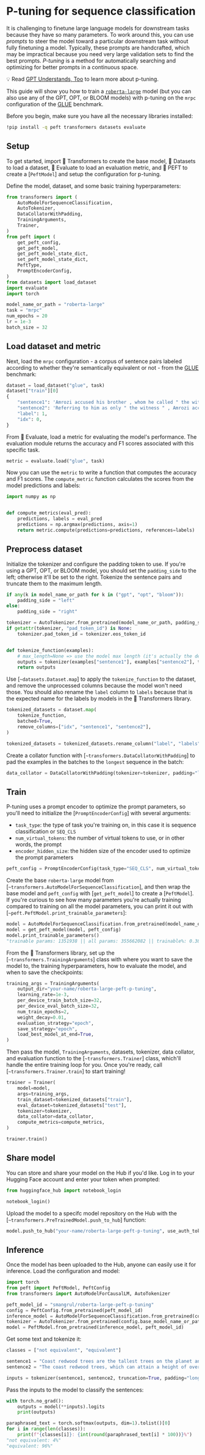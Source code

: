 # P-tuning for sequence classification

It is challenging to finetune large language models for downstream tasks because they have so many parameters. To work around this, you can use *prompts* to steer the model toward a particular downstream task without fully finetuning a model. Typically, these prompts are handcrafted, which may be impractical because you need very large validation sets to find the best prompts. *P-tuning* is a method for automatically searching and optimizing for better prompts in a continuous space.

<Tip>

💡 Read [GPT Understands, Too](https://arxiv.org/abs/2103.10385) to learn more about p-tuning.

</Tip>

This guide will show you how to train a [`roberta-large`](https://huggingface.co/roberta-large) model (but you can also use any of the GPT, OPT, or BLOOM models) with p-tuning on the `mrpc` configuration of the [GLUE](https://huggingface.co/datasets/glue) benchmark.

Before you begin, make sure you have all the necessary libraries installed:

```bash
!pip install -q peft transformers datasets evaluate
```

## Setup

To get started, import 🤗 Transformers to create the base model, 🤗 Datasets to load a dataset, 🤗 Evaluate to load an evaluation metric, and 🤗 PEFT to create a [`PeftModel`] and setup the configuration for p-tuning.

Define the model, dataset, and some basic training hyperparameters:

```py
from transformers import (
    AutoModelForSequenceClassification,
    AutoTokenizer,
    DataCollatorWithPadding,
    TrainingArguments,
    Trainer,
)
from peft import (
    get_peft_config,
    get_peft_model,
    get_peft_model_state_dict,
    set_peft_model_state_dict,
    PeftType,
    PromptEncoderConfig,
)
from datasets import load_dataset
import evaluate
import torch

model_name_or_path = "roberta-large"
task = "mrpc"
num_epochs = 20
lr = 1e-3
batch_size = 32
```

## Load dataset and metric

Next, load the `mrpc` configuration - a corpus of sentence pairs labeled according to whether they're semantically equivalent or not - from the [GLUE](https://huggingface.co/datasets/glue) benchmark:

```py
dataset = load_dataset("glue", task)
dataset["train"][0]
{
    "sentence1": 'Amrozi accused his brother , whom he called " the witness " , of deliberately distorting his evidence .',
    "sentence2": 'Referring to him as only " the witness " , Amrozi accused his brother of deliberately distorting his evidence .',
    "label": 1,
    "idx": 0,
}
```

From 🤗 Evaluate, load a metric for evaluating the model's performance. The evaluation module returns the accuracy and F1 scores associated with this specific task.

```py
metric = evaluate.load("glue", task)
```

Now you can use the `metric` to write a function that computes the accuracy and F1 scores. The `compute_metric` function calculates the scores from the model predictions and labels:

```py
import numpy as np


def compute_metrics(eval_pred):
    predictions, labels = eval_pred
    predictions = np.argmax(predictions, axis=1)
    return metric.compute(predictions=predictions, references=labels)
```

## Preprocess dataset

Initialize the tokenizer and configure the padding token to use. If you're using a GPT, OPT, or BLOOM model, you should set the `padding_side` to the left; otherwise it'll be set to the right. Tokenize the sentence pairs and truncate them to the maximum length.

```py
if any(k in model_name_or_path for k in ("gpt", "opt", "bloom")):
    padding_side = "left"
else:
    padding_side = "right"

tokenizer = AutoTokenizer.from_pretrained(model_name_or_path, padding_side=padding_side)
if getattr(tokenizer, "pad_token_id") is None:
    tokenizer.pad_token_id = tokenizer.eos_token_id


def tokenize_function(examples):
    # max_length=None => use the model max length (it's actually the default)
    outputs = tokenizer(examples["sentence1"], examples["sentence2"], truncation=True, max_length=None)
    return outputs
```

Use [`~datasets.Dataset.map`] to apply the `tokenize_function` to the dataset, and remove the unprocessed columns because the model won't need those. You should also rename the `label` column to `labels` because that is the expected name for the labels by models in the 🤗 Transformers library.

```py
tokenized_datasets = dataset.map(
    tokenize_function,
    batched=True,
    remove_columns=["idx", "sentence1", "sentence2"],
)

tokenized_datasets = tokenized_datasets.rename_column("label", "labels")
```

Create a collator function with [`~transformers.DataCollatorWithPadding`] to pad the examples in the batches to the `longest` sequence in the batch:

```py
data_collator = DataCollatorWithPadding(tokenizer=tokenizer, padding="longest")
```

## Train

P-tuning uses a prompt encoder to optimize the prompt parameters, so you'll need to initialize the [`PromptEncoderConfig`] with several arguments:

- `task_type`: the type of task you're training on, in this case it is sequence classification or `SEQ_CLS`
- `num_virtual_tokens`: the number of virtual tokens to use, or in other words, the prompt
- `encoder_hidden_size`: the hidden size of the encoder used to optimize the prompt parameters

```py
peft_config = PromptEncoderConfig(task_type="SEQ_CLS", num_virtual_tokens=20, encoder_hidden_size=128)
```

Create the base `roberta-large` model from [`~transformers.AutoModelForSequenceClassification`], and then wrap the base model and `peft_config` with [`get_peft_model`] to create a [`PeftModel`]. If you're curious to see how many parameters you're actually training compared to training on all the model parameters, you can print it out with [`~peft.PeftModel.print_trainable_parameters`]:

```py
model = AutoModelForSequenceClassification.from_pretrained(model_name_or_path, return_dict=True)
model = get_peft_model(model, peft_config)
model.print_trainable_parameters()
"trainable params: 1351938 || all params: 355662082 || trainable%: 0.38011867680626127"
```

From the 🤗 Transformers library, set up the [`~transformers.TrainingArguments`] class with where you want to save the model to, the training hyperparameters, how to evaluate the model, and when to save the checkpoints:

```py
training_args = TrainingArguments(
    output_dir="your-name/roberta-large-peft-p-tuning",
    learning_rate=1e-3,
    per_device_train_batch_size=32,
    per_device_eval_batch_size=32,
    num_train_epochs=2,
    weight_decay=0.01,
    evaluation_strategy="epoch",
    save_strategy="epoch",
    load_best_model_at_end=True,
)
```

Then pass the model, `TrainingArguments`, datasets, tokenizer, data collator, and evaluation function to the [`~transformers.Trainer`] class, which'll handle the entire training loop for you. Once you're ready, call [`~transformers.Trainer.train`] to start training!

```py
trainer = Trainer(
    model=model,
    args=training_args,
    train_dataset=tokenized_datasets["train"],
    eval_dataset=tokenized_datasets["test"],
    tokenizer=tokenizer,
    data_collator=data_collator,
    compute_metrics=compute_metrics,
)

trainer.train()
```

## Share model

You can store and share your model on the Hub if you'd like. Log in to your Hugging Face account and enter your token when prompted:

```py
from huggingface_hub import notebook_login

notebook_login()
```

Upload the model to a specifc model repository on the Hub with the [`~transformers.PreTrainedModel.push_to_hub`] function:

```py
model.push_to_hub("your-name/roberta-large-peft-p-tuning", use_auth_token=True)
```

## Inference

Once the model has been uploaded to the Hub, anyone can easily use it for inference. Load the configuration and model:

```py
import torch
from peft import PeftModel, PeftConfig
from transformers import AutoModelForCausalLM, AutoTokenizer

peft_model_id = "smangrul/roberta-large-peft-p-tuning"
config = PeftConfig.from_pretrained(peft_model_id)
inference_model = AutoModelForSequenceClassification.from_pretrained(config.base_model_name_or_path)
tokenizer = AutoTokenizer.from_pretrained(config.base_model_name_or_path)
model = PeftModel.from_pretrained(inference_model, peft_model_id)
```

Get some text and tokenize it:

```py
classes = ["not equivalent", "equivalent"]

sentence1 = "Coast redwood trees are the tallest trees on the planet and can grow over 300 feet tall."
sentence2 = "The coast redwood trees, which can attain a height of over 300 feet, are the tallest trees on earth."

inputs = tokenizer(sentence1, sentence2, truncation=True, padding="longest", return_tensors="pt")
```

Pass the inputs to the model to classify the sentences:

```py
with torch.no_grad():
    outputs = model(**inputs).logits
    print(outputs)

paraphrased_text = torch.softmax(outputs, dim=1).tolist()[0]
for i in range(len(classes)):
    print(f"{classes[i]}: {int(round(paraphrased_text[i] * 100))}%")
"not equivalent: 4%"
"equivalent: 96%"
```